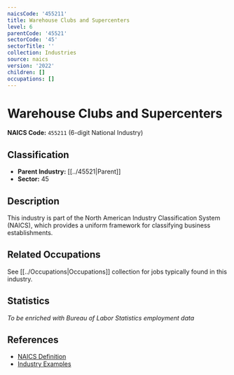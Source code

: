 ```yaml
---
naicsCode: '455211'
title: Warehouse Clubs and Supercenters
level: 6
parentCode: '45521'
sectorCode: '45'
sectorTitle: ''
collection: Industries
source: naics
version: '2022'
children: []
occupations: []
---
```

# Warehouse Clubs and Supercenters

**NAICS Code:** `455211` (6-digit National Industry)

## Classification

- **Parent Industry:** [[../45521|Parent]]
- **Sector:** 45

## Description

This industry is part of the North American Industry Classification System (NAICS), which provides a uniform framework for classifying business establishments.

## Related Occupations

See [[../Occupations|Occupations]] collection for jobs typically found in this industry.

## Statistics

*To be enriched with Bureau of Labor Statistics employment data*

## References

- [NAICS Definition](https://www.census.gov/naics/)
- [Industry Examples](https://www.census.gov/naics/2022NAICS/)
